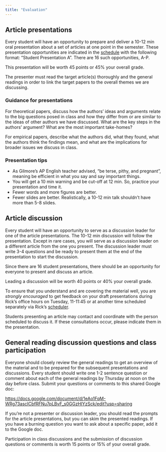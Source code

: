 ```yaml
---
title: "Evaluation"
---
```


## Article presentations

Every student will have an opportunity to prepare and deliver a 10-12 min oral presentation about a set of articles at one point in the semester. These presentation opportunities are indicated in the [schedule](schedule.qmd) with the following format: "Student Presentation A". There are 16 such opportunities, A-P.

This presentation will be worth 45 points or 45% your overall grade.

The presenter must read the target article(s) thoroughly and the general readings in order to link the target papers to the overall themes we are discussing. 

### Guidance for presentations

For theoretical papers, discuss how the authors' ideas and arguments relate to the big questions posed in class and how they differ from or are similar to the ideas of other authors we have discussed. What are the key steps in the authors' argument? What are the most important take-homes?

For empirical papers, describe what the authors did, what they found, what the authors think the findings mean, and what are the implications for broader issues we discuss in class.

### Presentation tips

- As Gilmore's AP English teacher advised, "be terse, pithy, and pregnant", meaning be efficient in what you say and say important things.
- You will get a 10 min warning and be cut-off at 12 min. So, practice your presentation and time it.
- Fewer words and more figures are better.
- Fewer slides are better. Realistically, a 10-12 min talk shouldn't have more than 5-8 slides.

## Article discussion

Every student will have an opportunity to serve as a discussion leader for one of the article presentations. The 10-12 min discussion will follow the presentation. Except in rare cases, you will serve as a discussion leader on a different article from the one you present. The discussion leader must write 3-4 questions and be ready to present them at the end of the presentation to start the discussion.

Since there are 16 student presentations, there should be an opportunity for everyone to present and discuss an article.

Leading a discussion will be worth 40 points or 40% your overall grade.

::: {.callout-important}

To ensure that you understand and are covering the material well, you are *strongly encouraged* to get feedback on your draft presentations during Rick's office hours on Tuesday, 11-11:45 or at another time scheduled separately via Rick's [scheduler](https://doodle.com/mm/rickgilmore/book-a-time).

Students presenting an article may contact and coordinate with the person scheduled to discuss it. If these consultations occur, please indicate them in the presentation.

:::

## General reading discussion questions and class participation

Everyone should closely review the general readings to get an overview of the material and to be prepared for the subsequent presentations and discussions. Every student should write one 1-2 sentence question or comment about each of the general readings by Thursday at noon on the day before class. Submit your questions or comments to this shared Google doc:

<https://docs.google.com/document/d/1eAo1FqM-WRg73ascICbfRFNu7pLBvF_s0GGzHIYzSck/edit?usp=sharing>

If you’re not a presenter or discussion leader, you should read the prompts for the article presentations, but you can skim the presented readings. If you have a burning question you want to ask about a specific paper, add it to the Google doc.

Participation in class discussions and the submission of discussion questions or comments is worth 15 points or 15% of your overall grade. 
